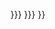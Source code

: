 {{1x|1={{#if:{{{extinct|}}}|<span style="font-style:normal;font-weight:normal;">†</span>}}{{{2|{{{link_text|{{{link|}}}}}} }}} }}<noinclude>{{documentation|Template:Don't edit this line/doc}}</noinclude>